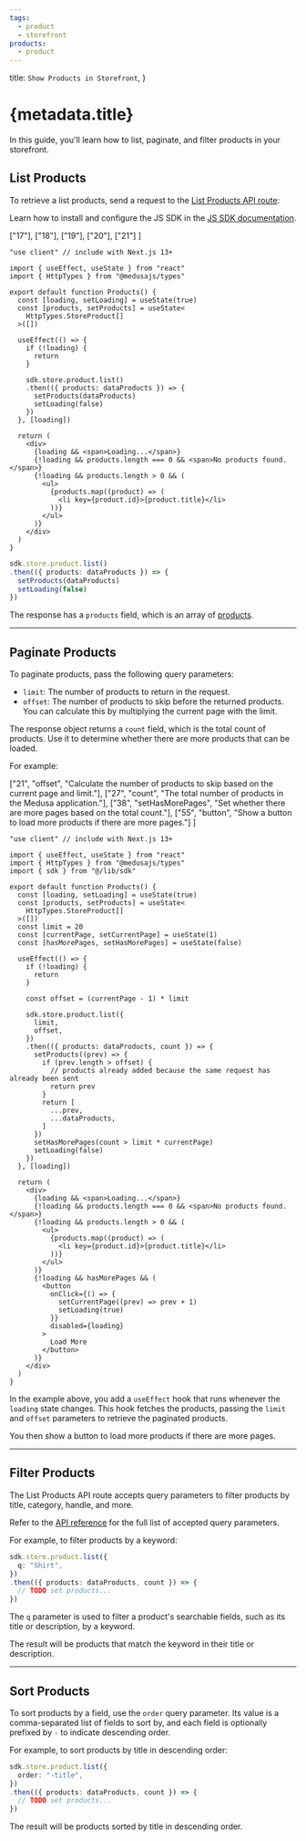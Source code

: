 ```yaml
---
tags:
  - product
  - storefront
products:
  - product
---
```



  title: `Show Products in Storefront`,
}

# {metadata.title}

In this guide, you'll learn how to list, paginate, and filter products in your storefront.

## List Products

To retrieve a list products, send a request to the [List Products API route](!api!/store#products_getproducts):

<Note title="Tip">

Learn how to install and configure the JS SDK in the [JS SDK documentation](../../../js-sdk/page.mdx).

</Note>

<CodeTabs group="store-request">
  <CodeTab label="React" value="react">

  ["17"], ["18"], ["19"], ["20"], ["21"]
]

  ```tsx highlights={highlights}
  "use client" // include with Next.js 13+

  import { useEffect, useState } from "react"
  import { HttpTypes } from "@medusajs/types"

  export default function Products() {
    const [loading, setLoading] = useState(true)
    const [products, setProducts] = useState<
      HttpTypes.StoreProduct[]
    >([])

    useEffect(() => {
      if (!loading) {
        return 
      }

      sdk.store.product.list()
      .then(({ products: dataProducts }) => {
        setProducts(dataProducts)
        setLoading(false)
      })
    }, [loading])

    return (
      <div>
        {loading && <span>Loading...</span>}
        {!loading && products.length === 0 && <span>No products found.</span>}
        {!loading && products.length > 0 && (
          <ul>
            {products.map((product) => (
              <li key={product.id}>{product.title}</li>
            ))}
          </ul>
        )}
      </div>
    )
  }
  ```

  </CodeTab>
  <CodeTab label="JS SDK" value="js-sdk">

  ```ts
  sdk.store.product.list()
  .then(({ products: dataProducts }) => {
    setProducts(dataProducts)
    setLoading(false)
  })
  ```

  </CodeTab>
</CodeTabs>

The response has a `products` field, which is an array of [products](!api!/store#products_product_schema).

---

## Paginate Products

To paginate products, pass the following query parameters:

- `limit`: The number of products to return in the request.
- `offset`: The number of products to skip before the returned products. You can calculate this by multiplying the current page with the limit.

The response object returns a `count` field, which is the total count of products. Use it to determine whether there are more products that can be loaded.

For example:

  ["21", "offset", "Calculate the number of products to skip based on the current page and limit."],
  ["27", "count", "The total number of products in the Medusa application."],
  ["38", "setHasMorePages", "Set whether there are more pages based on the total count."],
  ["55", "button", "Show a button to load more products if there are more pages."]
]

```tsx highlights={paginateHighlights}
"use client" // include with Next.js 13+

import { useEffect, useState } from "react"
import { HttpTypes } from "@medusajs/types"
import { sdk } from "@/lib/sdk"

export default function Products() {
  const [loading, setLoading] = useState(true)
  const [products, setProducts] = useState<
    HttpTypes.StoreProduct[]
  >([])
  const limit = 20
  const [currentPage, setCurrentPage] = useState(1)
  const [hasMorePages, setHasMorePages] = useState(false)

  useEffect(() => {
    if (!loading) {
      return 
    }

    const offset = (currentPage - 1) * limit

    sdk.store.product.list({
      limit,
      offset,
    })
    .then(({ products: dataProducts, count }) => {
      setProducts((prev) => {
        if (prev.length > offset) {
          // products already added because the same request has already been sent
          return prev
        }
        return [
          ...prev,
          ...dataProducts,
        ]
      })
      setHasMorePages(count > limit * currentPage)
      setLoading(false)
    })
  }, [loading])

  return (
    <div>
      {loading && <span>Loading...</span>}
      {!loading && products.length === 0 && <span>No products found.</span>}
      {!loading && products.length > 0 && (
        <ul>
          {products.map((product) => (
            <li key={product.id}>{product.title}</li>
          ))}
        </ul>
      )}
      {!loading && hasMorePages && (
        <button 
          onClick={() => {
            setCurrentPage((prev) => prev + 1)
            setLoading(true)
          }}
          disabled={loading}
        >
          Load More
        </button>
      )}
    </div>
  )
}
```

In the example above, you add a `useEffect` hook that runs whenever the `loading` state changes. This hook fetches the products, passing the `limit` and `offset` parameters to retrieve the paginated products.

You then show a button to load more products if there are more pages.

---

## Filter Products

The List Products API route accepts query parameters to filter products by title, category, handle, and more.

Refer to the [API reference](!api!/store#products_getproducts) for the full list of accepted query parameters.

For example, to filter products by a keyword:

```ts
sdk.store.product.list({
  q: "Shirt",
})
.then(({ products: dataProducts, count }) => {
  // TODO set products...
})
```

The `q` parameter is used to filter a product's searchable fields, such as its title or description, by a keyword.

The result will be products that match the keyword in their title or description.

---

## Sort Products

To sort products by a field, use the `order` query parameter. Its value is a comma-separated list of fields to sort by, and each field is optionally prefixed by `-` to indicate descending order.

For example, to sort products by title in descending order:

```ts
sdk.store.product.list({
  order: "-title",
})
.then(({ products: dataProducts, count }) => {
  // TODO set products...
})
```

The result will be products sorted by title in descending order.
